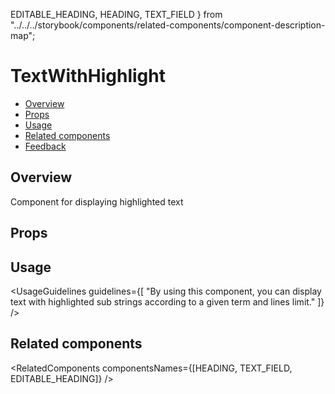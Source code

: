   EDITABLE_HEADING,
  HEADING,
  TEXT_FIELD
} from "../../../storybook/components/related-components/component-description-map";

<Meta of={TextWithHighlightStories} />

# TextWithHighlight

- [Overview](#overview)
- [Props](#props)
- [Usage](#usage)
- [Related components](#related-components)
- [Feedback](#feedback)

## Overview

Component for displaying highlighted text

<Canvas>
  <Story of={TextWithHighlightStories.Overview} />
</Canvas>

## Props

<ArgsTable story="Overview" />

## Usage

<UsageGuidelines
  guidelines={[
    "By using this component, you can display text with highlighted sub strings according to a given term and lines limit."
  ]}
/>

## Related components

<RelatedComponents componentsNames={[HEADING, TEXT_FIELD, EDITABLE_HEADING]} />
